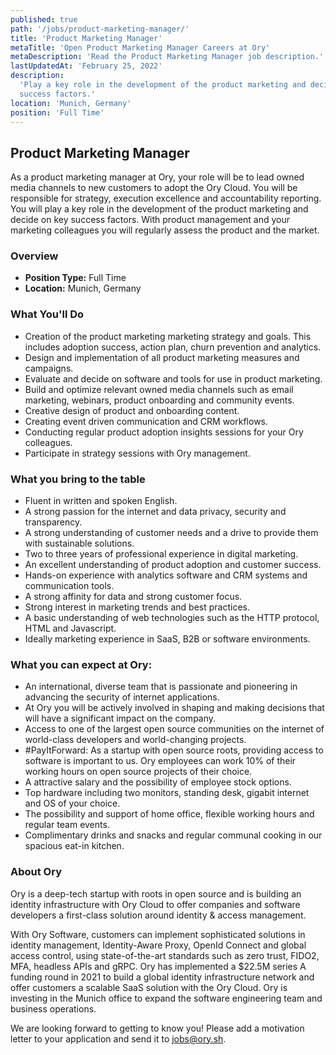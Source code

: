 ```yaml
---
published: true
path: '/jobs/product-marketing-manager/'
title: 'Product Marketing Manager'
metaTitle: 'Open Product Marketing Manager Careers at Ory'
metaDescription: 'Read the Product Marketing Manager job description.'
lastUpdatedAt: 'February 25, 2022'
description:
  'Play a key role in the development of the product marketing and decide on key
  success factors.'
location: 'Munich, Germany'
position: 'Full Time'
---
```



## Product Marketing Manager

<About />

As a product marketing manager at Ory, your role will be to lead owned media
channels to new customers to adopt the Ory Cloud. You will be responsible for
strategy, execution excellence and accountability reporting. You will play a key
role in the development of the product marketing and decide on key success
factors. With product management and your marketing colleagues you will
regularly assess the product and the market.

### Overview

- **Position Type:** Full Time
- **Location:** Munich, Germany

### What You'll Do

- Creation of the product marketing marketing strategy and goals. This includes
  adoption success, action plan, churn prevention and analytics.
- Design and implementation of all product marketing measures and campaigns.
- Evaluate and decide on software and tools for use in product marketing.
- Build and optimize relevant owned media channels such as email marketing,
  webinars, product onboarding and community events.
- Creative design of product and onboarding content.
- Creating event driven communication and CRM workflows.
- Conducting regular product adoption insights sessions for your Ory colleagues.
- Participate in strategy sessions with Ory management.

### What you bring to the table

- Fluent in written and spoken English.
- A strong passion for the internet and data privacy, security and transparency.
- A strong understanding of customer needs and a drive to provide them with
  sustainable solutions.
- Two to three years of professional experience in digital marketing.
- An excellent understanding of product adoption and customer success.
- Hands-on experience with analytics software and CRM systems and communication
  tools.
- A strong affinity for data and strong customer focus.
- Strong interest in marketing trends and best practices.
- A basic understanding of web technologies such as the HTTP protocol, HTML and
  Javascript.
- Ideally marketing experience in SaaS, B2B or software environments.

### What you can expect at Ory:

- An international, diverse team that is passionate and pioneering in advancing
  the security of internet applications.
- At Ory you will be actively involved in shaping and making decisions that will
  have a significant impact on the company.
- Access to one of the largest open source communities on the internet of
  world-class developers and world-changing projects.
- #PayItForward: As a startup with open source roots, providing access to
  software is important to us. Ory employees can work 10% of their working hours
  on open source projects of their choice.
- A attractive salary and the possibility of employee stock options.
- Top hardware including two monitors, standing desk, gigabit internet and OS of
  your choice.
- The possibility and support of home office, flexible working hours and regular
  team events.
- Complimentary drinks and snacks and regular communal cooking in our spacious
  eat-in kitchen.

### About Ory

Ory is a deep-tech startup with roots in open source and is building an identity
infrastructure with Ory Cloud to offer companies and software developers a
first-class solution around identity & access management.

With Ory Software, customers can implement sophisticated solutions in identity
management, Identity-Aware Proxy, OpenId Connect and global access control,
using state-of-the-art standards such as zero trust, FIDO2, MFA, headless APIs
and gRPC. Ory has implemented a $22.5M series A funding round in 2021 to build a
global identity infrastructure network and offer customers a scalable SaaS
solution with the Ory Cloud. Ory is investing in the Munich office to expand the
software engineering team and business operations.

We are looking forward to getting to know you! Please add a motivation letter to
your application and send it to [jobs@ory.sh](mailto:jobs@ory.sh).
